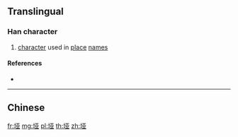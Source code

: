 {{character info/new}}
{{also|埡}}
==Translingual==

===Han character===
{{Han char|rn=32|rad=土|as=06|sn=9|four=|canj=GMTC|ids=⿰土亚}}

# [[character]] used in [[place]] [[name]]s

====References====
* {{Han ref|kx=0228.291|hdz=10437.090|uh=57AD|ud=22445}}

----
==Chinese==
{{zh-see|埡}}

[[fr:垭]]
[[mg:垭]]
[[pl:垭]]
[[th:垭]]
[[zh:垭]]